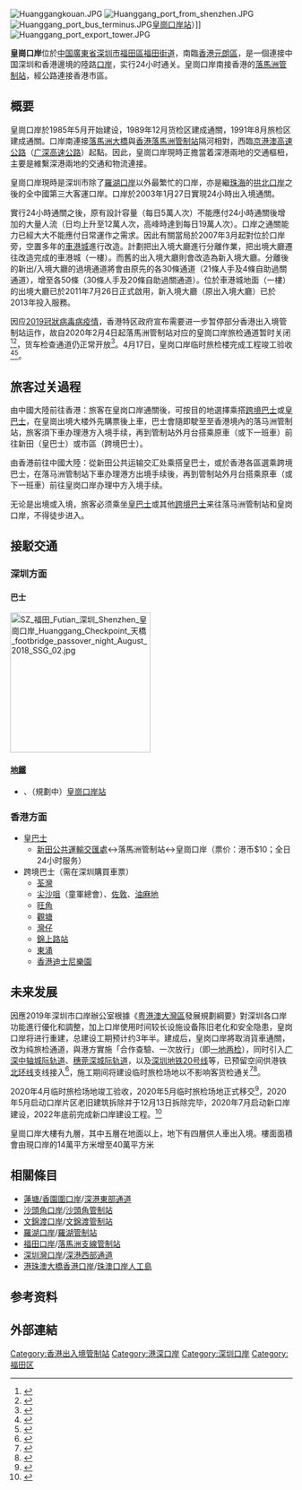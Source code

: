{{update|time=2017-02-05T19:20:41+00:00}}
{{about|深圳市与香港之间的陆路边境口岸|深圳地铁车站|皇岗口岸站|曾命名为“皇岗站”的深圳地铁4号线车站|福田口岸站}}
{{Distinguish|福田口岸}} 
{{Infobox border port
|name                      = 皇岗陆路（公路）口岸<ref name="口岸年鉴2017">{{cite book |author1=国家口岸管理办公室 |author2=中国口岸协会 |title=《中国口岸年鉴2017》 |location=[[北京市|北京]] |publisher=[[中国海关出版社|中国海关出版社]] |date=2017.12 |isbn=978-7-5175-0240-1}}</ref>
|photo                     = Huanggangkouanout.jpg
|country                   = {{PRC}}
|location                  = [[廣東省|廣東省]][[深圳市|深圳市]][[福田区|福田区]]
|type                      = 国家级一类公路口岸
|border_guard              = 深圳出入境边防检查总站<br>皇岗出入境邊防檢查站
|customs                   = [[深圳海关|深圳海关]]
|opened                    = 1989年12月
|corresponding_port        = {{flagicon|HK}} [[落馬洲管制站|落馬洲管制站]]
| stat_import-export_value = 
| stat_passenger           = 
| stat_cargo               = 
| stat_container           = 
| stat_vehicle             = 
| stat_year                = 
}}
[[File:Huanggangkouan.JPG|thumb]]
[[File:Huanggang_port_from_shenzhen.JPG|thumb]]
[[File:Huanggang_port_bus_terminus.JPG|thumb]][[皇崗口岸站|皇崗口岸站]]）]]
[[File:Huanggang_port_export_tower.JPG|thumb]]

'''皇崗口岸'''位於[[中国|中国]][[廣東省|廣東省]][[深圳市|深圳市]][[福田區|福田區]][[福田街道|福田街道]]，南臨[[香港|香港]][[元朗區|元朗區]]，是一個連接中国深圳和香港邊境的陸路[[口岸|口岸]]，实行24小时通关。皇崗口岸南接香港的[[落馬洲管制站|落馬洲管制站]]，經公路連接香港市區。

==概要==
皇崗口岸於1985年5月开始建设，1989年12月货检区建成通關，1991年8月旅检区建成通關。口岸南連接[[落馬洲大橋|落馬洲大橋]]與[[香港|香港]][[落馬洲管制站|落馬洲管制站]]隔河相對，西臨[[京港澳高速公路|京港澳高速公路]]（[[广深高速公路|广深高速公路]]）起點。因此，皇崗口岸現時正擔當着深港兩地的交通樞杻，主要是維繫深港兩地的交通和物流連接。

皇崗口岸現時是深圳市除了[[羅湖口岸|羅湖口岸]]以外最繁忙的口岸，亦是繼[[珠海|珠海]]的[[拱北口岸|拱北口岸]]之後的全中國第三大客運口岸。口岸於2003年1月27日實現24小時出入境通關。

實行24小時通關之後，原有設計容量（每日5萬人次）不能應付24小時通關後增加的大量人流（日均上升至12萬人次，高峰時達到每日19萬人次）。口岸之通關能力已經大大不能應付日常運作之需求。因此有關當局於2007年3月起對位於口岸旁，空置多年的[[車港城|車港城]]進行改造。計劃把出入境大廳進行分離作業，把出境大廳遷往改造完成的車港城（一樓）。而舊的出入境大廳則會改造為新入境大廳。分離後的新出/入境大廳的過境通道將會由原先的各30條通道（21條人手及4條自助過關通道），增至各50條（30條人手及20條自助過關通道）。位於車港城地面（一樓）的出境大廳已於2011年7月26日正式啟用，新入境大廳（原出入境大廳）已於2013年投入服務。

因应[[2019冠狀病毒病疫情|2019冠狀病毒病疫情]]，香港特区政府宣布需要进一步暂停部分香港出入境管制站运作，故自2020年2月4日起落馬洲管制站对应的皇崗口岸旅检通道暂时关闭<ref>{{Cite web|title=香港4日零时起将关闭罗湖等4口岸--深圳频道--人民网|url=http://sz.people.com.cn/n2/2020/0204/c202846-33761947.html|access-date=2021-05-11|work=sz.people.com.cn|archive-date=2021-05-11|archive-url=https://web.archive.org/web/20210511074038/http://sz.people.com.cn/n2/2020/0204/c202846-33761947.html|dead-url=no}}</ref><ref>{{cite news |title=政府宣布午夜起關閉羅湖落馬洲皇崗及港澳碼頭口岸 |url=https://topick.hket.com/article/2554881/ |accessdate=2020-02-03 |work=香港经济日报 |date=2020-02-03 |language=zh-hk |archive-date=2020-02-03 |archive-url=https://web.archive.org/web/20200203092954/https://topick.hket.com/article/2554881/ |dead-url=no }}</ref>，货车检查通道仍正常开放<ref>{{cite news|title=我国通行口岸查询|url=https://www.nia.gov.cn/n794014/n1050176/n1077211/n1215569/n1215581/index.html|accessdate=2020-02-07|work=国家移民管理局|date=2020-02-07|language=zh-cn|archive-date=2020-02-07|archive-url=https://web.archive.org/web/20200207090237/https://www.nia.gov.cn/n794014/n1050176/n1077211/n1215569/n1215581/index.html|dead-url=no}}</ref>。4月17日，皇岗口岸临时旅检楼完成工程竣工验收<ref>{{Cite web|title=深圳皇岗口岸拆除重建开工 临时旅检场地全面具备开通条件|url=https://www.163.com/dy/article/FFSF5NTN0514R9OM.html|access-date=2021-05-11|date=2020-06-24|last=网易|work=www.163.com|archive-date=2021-05-13|archive-url=https://web.archive.org/web/20210513154902/https://www.163.com/dy/article/FFSF5NTN0514R9OM.html|dead-url=no}}</ref><ref>{{Cite web|title=深晚报道｜皇岗口岸临时旅检场地正式移交|url=http://shenzhen.news.163.com/20/0514/16/FCJPFCIC04178D6R.html|access-date=2021-05-11|date=2020-05-14|last=网易|work=shenzhen.news.163.com|archive-date=2021-05-11|archive-url=https://web.archive.org/web/20210511074037/http://shenzhen.news.163.com/20/0514/16/FCJPFCIC04178D6R.html|dead-url=no}}</ref>。

==旅客过关過程==
由中國大陸前往香港：旅客在皇岗口岸通關後，可按目的地選擇乘搭[[跨境巴士|跨境巴士]]或[[皇巴士|皇巴士]]，在皇崗出境大楼外先購票後上車，巴士會隨即駛至至香港境內的落马洲管制站，旅客須下車办理港方入境手续，再到管制站外月台搭乘原車（或下一班車）前往新田（皇巴士）或市區（跨境巴士）。

由香港前往中國大陸：從新田公共运输交汇处乘搭皇巴士，或於香港各區選乘跨境巴士，在落马洲管制站下車办理港方出境手续後，再到管制站外月台搭乘原車（或下一班車）前往皇岗口岸办理中方入境手续。

无论是出境或入境，旅客必须乘坐[[皇巴士|皇巴士]]或其他[[跨境巴士|跨境巴士]]来往落马洲管制站和皇岗口岸，不得徒步进入。

==接駁交通==
===深圳方面===
====巴士====
[[File:SZ_福田_Futian_深圳_Shenzhen_皇崗口岸_Huanggang_Checkpoint_天橋_footbridge_passover_night_August_2018_SSG_02.jpg|250px]]
{{深圳巴士路线简单列表|23|26|225|235|326|338|362|366|M433|header=皇岗口岸}}

====[[深圳地鐵|地鐵]]====
*{{深圳地鐵|7|c}}、{{深圳地鐵|20|c}}（規劃中）[[皇崗口岸站|皇崗口岸站]]

===香港方面===
*[[皇巴士|皇巴士]]
**[[新田公共運輸交匯處|新田公共運輸交匯處]]↔落馬洲管制站↔皇崗口岸（票价：港币$10；全日24小时服务）
*跨境巴士（需在深圳購買車票）
**[[荃灣|荃灣]]
**[[尖沙咀|尖沙咀]]（童軍總會）、[[佐敦|佐敦]]、[[油麻地|油麻地]]
**[[旺角|旺角]]
**[[觀塘|觀塘]]
**[[灣仔|灣仔]]
**[[錦上路站|錦上路站]]
**[[東涌_(香港)|東涌]]
**[[香港迪士尼樂園|香港迪士尼樂園]]
{{新界專線小巴簡單列表|44B|79S|616S}}

== 未来发展 ==
因應2019年深圳市口岸辦公室根據《[[粤港澳大灣區|粤港澳大灣區]]發展規劃綱要》對深圳各口岸功能進行優化和調整，加上口岸使用时间较长设施设备陈旧老化和安全隐患，皇岗口岸将进行重建，总建设工期预计约3年半。建成后，皇岗口岸將取消貨車通關，改为纯旅检通道，與港方實施「合作查驗、一次放行」（即[[一地两检|一地两检]]），同时引入[[广深中轴城际轨道|广深中轴城际轨道]]、[[穗莞深城际轨道|穗莞深城际轨道]]，以及[[深圳地铁20号线|深圳地铁20号线]]等，已预留空间供港铁[[北环线|北环线]]支线接入<ref>{{cite news|publisher=蘋果日報|title=港鐵北環綫「被規劃」越深圳河直達新皇崗 或淪「被送中」新陷阱|date=2019-12-19|url=https://hk.appledaily.com/local/20191219/PZOFTAABFWVEUIDZVMNIW5SM5U/|accessdate=2020-03-18|archive-date=2020-02-14|archive-url=https://web.archive.org/web/20200214025549/https://hk.appledaily.com/local/20191219/PZOFTAABFWVEUIDZVMNIW5SM5U/|dead-url=no}}</ref>，施工期间将建设临时旅检场地以不影响客货检通关<ref>{{cite news|publisher=明报|title=配合大灣區 深圳調整定位 皇崗口岸重建 擬與港兩地一檢|date=2018-05-16|url=https://news.mingpao.com/pns/%E4%B8%AD%E5%9C%8B/article/20190516/s00013/1557944334970/%E9%85%8D%E5%90%88%E5%A4%A7%E7%81%A3%E5%8D%80-%E6%B7%B1%E5%9C%B3%E8%AA%BF%E6%95%B4%E5%AE%9A%E4%BD%8D-%E7%9A%87%E5%B4%97%E5%8F%A3%E5%B2%B8%E9%87%8D%E5%BB%BA-%E6%93%AC%E8%88%87%E6%B8%AF%E5%85%A9%E5%9C%B0%E4%B8%80%E6%AA%A2|accessdate=2019-06-30|archive-date=2019-06-30|archive-url=https://web.archive.org/web/20190630154219/https://news.mingpao.com/pns/%25E4%25B8%25AD%25E5%259C%258B/article/20190516/s00013/1557944334970/%25E9%2585%258D%25E5%2590%2588%25E5%25A4%25A7%25E7%2581%25A3%25E5%258D%2580-%25E6%25B7%25B1%25E5%259C%25B3%25E8%25AA%25BF%25E6%2595%25B4%25E5%25AE%259A%25E4%25BD%258D-%25E7%259A%2587%25E5%25B4%2597%25E5%258F%25A3%25E5%25B2%25B8%25E9%2587%258D%25E5%25BB%25BA-%25E6%2593%25AC%25E8%2588%2587%25E6%25B8%25AF%25E5%2585%25A9%25E5%259C%25B0%25E4%25B8%2580%25E6%25AA%25A2|dead-url=no}}</ref><ref>{{cite news|publisher=南方网|title=皇岗口岸要重建！工期3年半，不影响正常通关|date=2019-06-30|url=http://sz.southcn.com/content/2019-06/30/content_188154911.htm|accessdate=2019-06-30|archive-date=2019-06-30|archive-url=https://web.archive.org/web/20190630154221/http://sz.southcn.com/content/2019-06/30/content_188154911.htm|dead-url=no}}</ref>。

2020年4月临时旅检场地竣工验收，2020年5月临时旅检场地正式移交<ref>{{Cite news|url=http://jb.sznews.com/PC/content/202005/15/content_858848.html|title=皇岗口岸临时旅检场地正式移交 可满足每日3万人次客流通关需求|author=李果 通讯员 李森|date=2020-05-15|work=|publisher=晶報 (深圳)|accessdate=|language=|format=}}</ref>，2020年5月启动口岸片区老旧建筑拆除并于12月13日拆除完毕，2020年7月启动新口岸建设，2022年底前完成新口岸建设工程。<ref>{{Cite web|title=2020年深圳口岸“大动作”频频--深圳频道--人民网|url=http://sz.people.com.cn/n2/2020/0109/c202846-33702145.html|accessdate=|author=|date=|format=|publisher=|language=|archive-date=2020-05-11|archive-url=https://web.archive.org/web/20200511051435/http://sz.people.com.cn/n2/2020/0109/c202846-33702145.html|dead-url=no}}</ref>

皇崗口岸大樓有九層，其中五層在地面以上，地下有四層供人車出入境。樓面面積會由現口岸的14萬平方米增至40萬平方米

==相關條目==
*[[蓮塘/香園圍口岸|蓮塘/香園圍口岸]]/[[東部過境高速|深港東部通道]]
*[[沙頭角口岸|沙頭角口岸]]/[[沙頭角管制站|沙頭角管制站]]
*[[文錦渡口岸|文錦渡口岸]]/[[文錦渡管制站|文錦渡管制站]]
*[[羅湖口岸|羅湖口岸]]/[[羅湖管制站|羅湖管制站]]
*[[福田口岸|福田口岸]]/[[落馬洲支線管制站|落馬洲支線管制站]]
*[[深圳灣口岸|深圳灣口岸]]/[[深港西部通道|深港西部通道]]
*[[港珠澳大橋香港口岸|港珠澳大橋香港口岸]]/[[珠澳口岸人工島|珠澳口岸人工島]]

==参考资料==
{{Reflist}}
==外部連結==
{{Commons Category|Huanggang, Shenzhen}}
{{中华人民共和国口岸|公路}}
{{香港出入境管制站}}
{{深圳}}

[[Category:香港出入境管制站|Category:香港出入境管制站]]
[[Category:港深口岸|Category:港深口岸]]
[[Category:深圳口岸|Category:深圳口岸]]
[[Category:福田区|Category:福田区]]